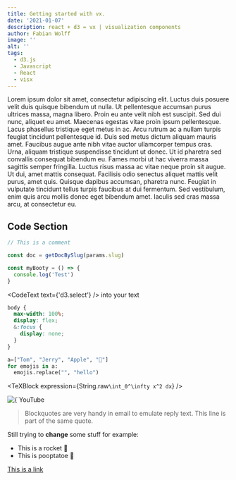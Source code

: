 ```yaml
---
title: Getting started with vx.
date: '2021-01-07'
description: react + d3 = vx | visualization components
author: Fabian Wolff
image: ''
alt: ''
tags:
  - d3.js
  - Javascript
  - React
  - visx
---
```


Lorem ipsum dolor sit amet, consectetur adipiscing elit. Luctus duis posuere velit duis quisque bibendum ut nulla. Ut
pellentesque accumsan purus ultrices massa, magna libero. Proin eu ante velit nibh est suscipit. Sed dui nunc, aliquet
eu amet. Maecenas egestas vitae proin ipsum pellentesque. Lacus phasellus tristique eget metus in ac. Arcu rutrum ac a
nullam turpis feugiat tincidunt pellentesque id. Duis sed metus dictum aliquam mauris amet. Faucibus augue ante nibh
vitae auctor ullamcorper tempus cras. Urna, aliquam tristique suspendisse tincidunt ut donec. Ut id pharetra sed
convallis consequat bibendum eu. Fames morbi ut hac viverra massa sagittis semper fringilla. Luctus risus massa ac vitae
neque proin sit augue. Ut dui, amet mattis consequat. Facilisis odio senectus aliquet mattis velit purus, amet quis.
Quisque dapibus accumsan, pharetra nunc. Feugiat in vulputate tincidunt tellus turpis faucibus at dui fermentum. Sed
vestibulum, enim quis arcu mollis donec eget bibendum amet. Iaculis sed cras massa arcu, at consectetur eu.

## Code Section

```js
// This is a comment

const doc = getDocBySlug(params.slug)

const myBooty = () => {
  console.log('Test')
}
```

<CodeText text={'d3.select'} /> into your text

```scss
body {
  max-width: 100%;
  display: flex;
  &:focus {
    display: none;
  }
}
```

```python:index.py
a=["Tom", "Jerry", "Apple", "🚀"]
for emojis in a:
  emojis.replace("", "hello")
```

<TeXBlock expression={String.raw`\int_0^\infty x^2 dx`} />

<Centre>
  <Image
    alt={`YouTube To MP3 Logo`}
    src={`/static/images/Fabian_circleBg.svg`}
    width={250}
    height={250}
  />
</Centre>

> Blockquotes are very handy in email to emulate reply text.
> This line is part of the same quote.

Still trying to **change** some stuff for example:

- This is a rocket 🚀
- This is pooptatoe 🥔

<a href='http://google.com/' target='_blank'>
  This is a link
</a>
